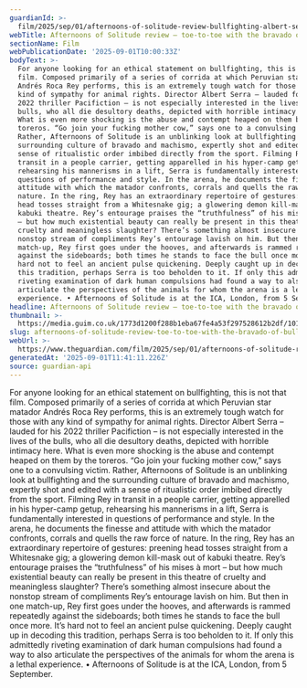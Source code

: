 ```yaml
---
guardianId: >-
  film/2025/sep/01/afternoons-of-solitude-review-bullfighting-albert-serra-andres-roca-rey
webTitle: Afternoons of Solitude review – toe-to-toe with the bravado of bullfighting
sectionName: Film
webPublicationDate: '2025-09-01T10:00:33Z'
bodyText: >-
  For anyone looking for an ethical statement on bullfighting, this is not that
  film. Composed primarily of a series of corrida at which Peruvian star matador
  Andrés Roca Rey performs, this is an extremely tough watch for those with any
  kind of sympathy for animal rights. Director Albert Serra – lauded for his
  2022 thriller Pacifiction – is not especially interested in the lives of the
  bulls, who all die desultory deaths, depicted with horrible intimacy here.
  What is even more shocking is the abuse and contempt heaped on them by the
  toreros. “Go join your fucking mother cow,” says one to a convulsing victim.
  Rather, Afternoons of Solitude is an unblinking look at bullfighting and the
  surrounding culture of bravado and machismo, expertly shot and edited with a
  sense of ritualistic order imbibed directly from the sport. Filming Rey in
  transit in a people carrier, getting apparelled in his hyper-camp getup,
  rehearsing his mannerisms in a lift, Serra is fundamentally interested in
  questions of performance and style. In the arena, he documents the finesse and
  attitude with which the matador confronts, corrals and quells the raw force of
  nature. In the ring, Rey has an extraordinary repertoire of gestures: preening
  head tosses straight from a Whitesnake gig; a glowering demon kill-mask out of
  kabuki theatre. Rey’s entourage praises the “truthfulness” of his mises à mort
  – but how much existential beauty can really be present in this theatre of
  cruelty and meaningless slaughter? There’s something almost insecure about the
  nonstop stream of compliments Rey’s entourage lavish on him. But then in one
  match-up, Rey first goes under the hooves, and afterwards is rammed repeatedly
  against the sideboards; both times he stands to face the bull once more. It’s
  hard not to feel an ancient pulse quickening. Deeply caught up in decoding
  this tradition, perhaps Serra is too beholden to it. If only this admittedly
  riveting examination of dark human compulsions had found a way to also
  articulate the perspectives of the animals for whom the arena is a lethal
  experience. • Afternoons of Solitude is at the ICA, London, from 5 September.
headline: Afternoons of Solitude review – toe-to-toe with the bravado of bullfighting
thumbnail: >-
  https://media.guim.co.uk/1773d1200f288b1eba67fe4a53f297528612b2df/1013_0_2568_2055/500.jpg
slug: afternoons-of-solitude-review-toe-to-toe-with-the-bravado-of-bullfighting
webUrl: >-
  https://www.theguardian.com/film/2025/sep/01/afternoons-of-solitude-review-bullfighting-albert-serra-andres-roca-rey
generatedAt: '2025-09-01T11:41:11.226Z'
source: guardian-api
---
```

For anyone looking for an ethical statement on bullfighting, this is not that film. Composed primarily of a series of corrida at which Peruvian star matador Andrés Roca Rey performs, this is an extremely tough watch for those with any kind of sympathy for animal rights. Director Albert Serra – lauded for his 2022 thriller Pacifiction – is not especially interested in the lives of the bulls, who all die desultory deaths, depicted with horrible intimacy here. What is even more shocking is the abuse and contempt heaped on them by the toreros. “Go join your fucking mother cow,” says one to a convulsing victim. Rather, Afternoons of Solitude is an unblinking look at bullfighting and the surrounding culture of bravado and machismo, expertly shot and edited with a sense of ritualistic order imbibed directly from the sport. Filming Rey in transit in a people carrier, getting apparelled in his hyper-camp getup, rehearsing his mannerisms in a lift, Serra is fundamentally interested in questions of performance and style. In the arena, he documents the finesse and attitude with which the matador confronts, corrals and quells the raw force of nature. In the ring, Rey has an extraordinary repertoire of gestures: preening head tosses straight from a Whitesnake gig; a glowering demon kill-mask out of kabuki theatre. Rey’s entourage praises the “truthfulness” of his mises à mort – but how much existential beauty can really be present in this theatre of cruelty and meaningless slaughter? There’s something almost insecure about the nonstop stream of compliments Rey’s entourage lavish on him. But then in one match-up, Rey first goes under the hooves, and afterwards is rammed repeatedly against the sideboards; both times he stands to face the bull once more. It’s hard not to feel an ancient pulse quickening. Deeply caught up in decoding this tradition, perhaps Serra is too beholden to it. If only this admittedly riveting examination of dark human compulsions had found a way to also articulate the perspectives of the animals for whom the arena is a lethal experience. • Afternoons of Solitude is at the ICA, London, from 5 September.
